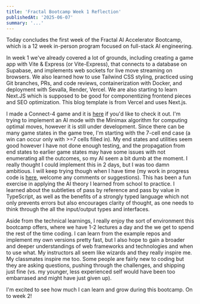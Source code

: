 ```yaml
---
title: 'Fractal Bootcamp Week 1 Reflection'
publishedAt: '2025-06-07'
summary: '...'
---
```


Today concludes the first week of the Fractal AI Accelerator Bootcamp, which is a 12 week in-person program focused on full-stack AI engineering.  

In week 1 we've already covered a lot of grounds, including creating a game app with Vite & Express (or Vite-Express), that connects to a database on Supabase, and implements web sockets for live move streaming on browsers.
We also learned how to use Tailwind CSS styling, practiced using Git branches, PRs, and code reviews, containerization with Docker, and deployment with Sevalla, Render, Vercel. We are also starting to learn Next.JS which is supposed to be good for componentizing frontend pieces and SEO optimization. This blog template is from Vercel and uses Next.js.

I made a Connect-4 game and it is [here](https://assignment4-multigame-oid6u.kinsta.app) if you'd like to check it out. I'm trying to implement an AI mode with the Minimax algorithm for computing optimal moves, however it is still under development. Since there can be many game states in the game tree, I'm starting with the 7-cell end case (a win can occur only with >=7 cells filled in). My end states and utilities seem good however I have not done enough testing, and the propagation from end states to earlier game states may have some issues with not enumerating all the outcomes, so my AI seem a bit dumb at the moment. I really thought I could implement this in 2 days, but I was too damn ambitious. I will keep trying though when I have time (my work in progress code is [here](https://github.com/angihe93/assignment4-multigame/blob/eb4b133733877db5dfa0634ab6f42c800fca1e69/src/game/ai/ai.ts), welcome any comments or suggestions). This has been a fun exercise in applying the AI theory I learned from school to practice. I learned about the subtleties of pass by reference and pass by value in TypeScript, as well as the benefits of a strongly typed language which not only prevents errors but also encourages clarity of thought, as one needs to think through the all the input/output types and interfaces.

Aside from the technical learnings, I really enjoy the sort of environment this bootcamp offers, where we have 1-2 lectures a day and the we get to spend the rest of the time coding. I can learn from the example repos and implement my own versions pretty fast, but I also hope to gain a broader and deeper understandings of web frameworks and technologies and when to use what. My instructors all seem like wizards and they really inspire me. My classmates inspire me too. Some people are fairly new to coding but they are asking questions, pushing through the challenges, and shipping just fine (vs. my younger, less experienced self would have been too embarrased and might have just given up).

I'm excited to see how much I can learn and grow during this bootcamp. On to week 2!
